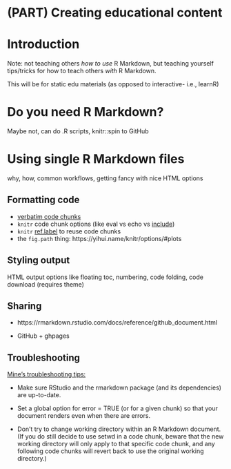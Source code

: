 # (PART) Creating educational content {-}

# Introduction {-}

Note: not teaching others *how to use* R Markdown, but teaching yourself tips/tricks for how to teach others *with* R Markdown.

This will be for static edu materials (as opposed to interactive- i.e., learnR)

# Do you need R Markdown?

Maybe not, can do .R scripts, knitr::spin to GitHub

# Using single R Markdown files 

why, how, common workflows, getting fancy with nice HTML options

## Formatting code

+ [verbatim code chunks](https://yihui.name/en/2017/11/knitr-verbatim-code-chunk/)
+ `knitr` code chunk options (like eval vs echo vs [include](https://yihui.name/en/2017/11/knitr-include-false/))
+ `knitr` [ref.label](https://yihui.name/knitr/demo/reference/) to reuse code chunks
+ the `fig.path` thing: https://yihui.name/knitr/options/#plots

## Styling output

HTML output options like floating toc, numbering, code folding, code download (requires theme)

   
## Sharing



+ https://rmarkdown.rstudio.com/docs/reference/github_document.html

+ GitHub + ghpages
      
   
## Troubleshooting

[Mine's troubleshooting tips:](https://mine-cetinkaya-rundel.github.io/teach-data-sci-icots2018/01-03-rmarkdown/01-03-rmarkdown.html#30)



+ Make sure RStudio and the rmarkdown package (and its dependencies) are up-to-date.

+ Set a global option for error = TRUE (or for a given chunk) so that your document renders even when there are errors.

+ Don’t try to change working directory within an R Markdown document. (If you do still decide to use setwd in a code chunk, beware that the new working directory will only apply to that specific code chunk, and any following code chunks will revert back to use the original working directory.)
